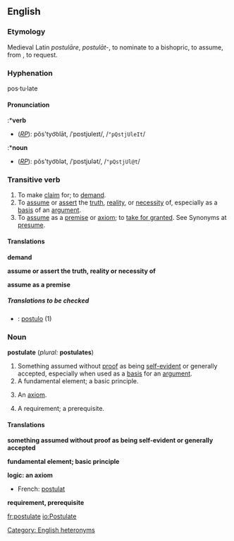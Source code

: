 {{webster}}
==English==

===Etymology===
Medieval Latin ''postulāre'', ''postulāt-'', to nominate to a bishopric, to assume, from {{L.}}, to request.

===Hyphenation===
pos·tu·late

====Pronunciation====
:*'''verb'''
*(''[[RP]]''): pŏs'tyo͝olāt, /ˈpɒstjʊleɪt/, /<tt>"pQstjUleIt</tt>/
:*'''noun'''
*(''[[RP]]''): pŏs'tyo͝olət, /ˈpɒstjʊlət/, /<tt>"pQstjUl@t</tt>/

===Transitive verb===
{{en-infl-reg-other-e|postulat|e|}}

# To make [[claim]] for; to [[demand]]. 
# To [[assume]] or [[assert]] the [[truth]], [[reality]], or [[necessity]] of, especially as a [[basis]] of an [[argument]]. 
# To [[assume]] as a [[premise]] or [[axiom]]; to [[take for granted]]. See Synonyms at [[presume]].

====Translations====

'''demand'''
{{top}}
{{mid}}
{{bottom}}

'''assume or assert the truth, reality or necessity of'''
{{top}}
{{mid}}
{{bottom}}

'''assume as a premise'''
{{top}}
{{mid}}
{{bottom}}

=====Translations to be checked=====
<!--Remove this section once all of the translations below have been moved into the tables above.-->
{{checktrans}}

*{{ttbc|Latin}}: [[postulo]] (1)

===Noun===
'''postulate''' (''plural:'' '''postulates''')

# Something assumed without [[proof]] as being [[self-evident]] or generally accepted, especially when used as a [[basis]] for an [[argument]].
# A fundamental element; a basic principle. 
# {{logic}} An [[axiom]]. 
# A requirement; a prerequisite. 

====Translations====

'''something assumed without proof as being self-evident or generally accepted'''
{{top}}
{{mid}}
{{bottom}}

'''fundamental element; basic principle'''
{{top}}
{{mid}}
{{bottom}}

'''logic: an axiom'''
{{top}}
*French: [[postulat]] {{m}}
{{mid}}
{{bottom}}

'''requirement, prerequisite'''
{{top}}
{{mid}}
{{bottom}}

[[Category: English heteronyms]]
[[fr:postulate]]
[[io:Postulate]]